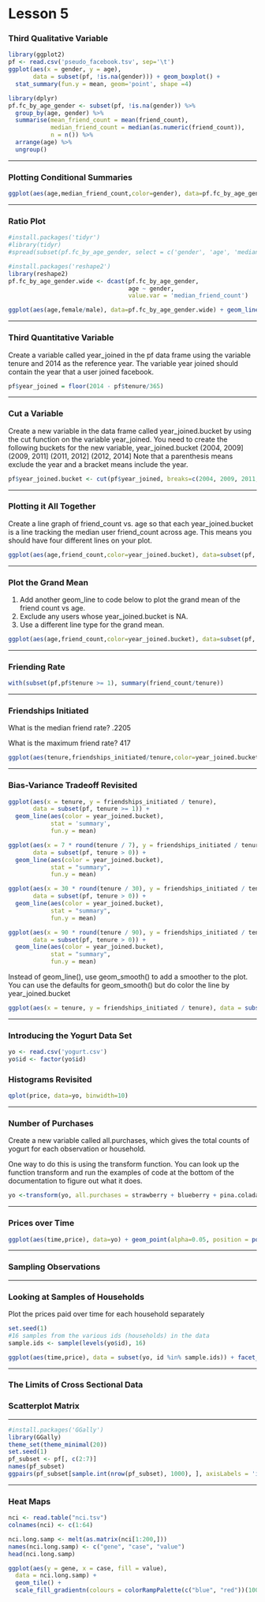 Lesson 5
========================================================

### Third Qualitative Variable
```r
library(ggplot2)
pf <- read.csv('pseudo_facebook.tsv', sep='\t')
ggplot(aes(x = gender, y = age),
       data = subset(pf, !is.na(gender))) + geom_boxplot() +
  stat_summary(fun.y = mean, geom='point', shape =4)

library(dplyr)
pf.fc_by_age_gender <- subset(pf, !is.na(gender)) %>%
  group_by(age, gender) %>%
  summarise(mean_friend_count = mean(friend_count),
            median_friend_count = median(as.numeric(friend_count)),
            n = n()) %>%
  arrange(age) %>%
  ungroup() 
```

***

### Plotting Conditional Summaries
```r
ggplot(aes(age,median_friend_count,color=gender), data=pf.fc_by_age_gender) + geom_line()
```

***

### Ratio Plot
```r
#install.packages('tidyr')
#library(tidyr)
#spread(subset(pf.fc_by_age_gender, select = c('gender', 'age', 'median_friend_count')), gender, median_friend_count)

#install.packages('reshape2')
library(reshape2)
pf.fc_by_age_gender.wide <- dcast(pf.fc_by_age_gender,
                                  age ~ gender,
                                  value.var = 'median_friend_count')

ggplot(aes(age,female/male), data=pf.fc_by_age_gender.wide) + geom_line() + geom_hline(yintercept=1,linetype=2,alpha=.3)
```

***

### Third Quantitative Variable
Create a variable called year_joined in the pf data frame using the variable tenure and 2014 as the reference year. The variable year joined should contain the year that a user joined facebook.

```r
pf$year_joined = floor(2014 - pf$tenure/365)
```

***

### Cut a Variable
Create a new variable in the data frame called year_joined.bucket by using the cut function on the variable year_joined. You need to create the following buckets for the new variable, year_joined.bucket
        (2004, 2009]
        (2009, 2011]
        (2011, 2012]
        (2012, 2014]
Note that a parenthesis means exclude the year and a bracket means include the year.
```r
pf$year_joined.bucket <- cut(pf$year_joined, breaks=c(2004, 2009, 2011, 2012, 2014))
```

***

### Plotting it All Together

Create a line graph of friend_count vs. age so that each year_joined.bucket is a line tracking the median user friend_count across age. This means you should have four different lines on your plot.
```r
ggplot(aes(age,friend_count,color=year_joined.bucket), data=subset(pf, !is.na(pf$year_joined.bucket))) + geom_line( stat = 'summary', fun.y=median)
```

***

### Plot the Grand Mean
(1) Add another geom_line to code below to plot the grand mean of the friend count vs age.
(2) Exclude any users whose year_joined.bucket is NA.
(3) Use a different line type for the grand mean.
```r
ggplot(aes(age,friend_count,color=year_joined.bucket), data=subset(pf, !is.na(pf$year_joined.bucket))) + geom_line( stat = 'summary', fun.y=mean) + geom_line(linetype=2, color='black', stat='summary', fun.y=mean)
```

***

### Friending Rate
```r
with(subset(pf,pf$tenure >= 1), summary(friend_count/tenure))
```

***

### Friendships Initiated
What is the median friend rate?
.2205

What is the maximum friend rate?
417
```r
ggplot(aes(tenure,friendships_initiated/tenure,color=year_joined.bucket), data=subset(pf,pf$tenure >= 1)) + geom_line(stat='summary',fun.y=mean)
```

***

### Bias-Variance Tradeoff Revisited
```r
ggplot(aes(x = tenure, y = friendships_initiated / tenure),
       data = subset(pf, tenure >= 1)) +
  geom_line(aes(color = year_joined.bucket),
            stat = 'summary',
            fun.y = mean)

ggplot(aes(x = 7 * round(tenure / 7), y = friendships_initiated / tenure),
       data = subset(pf, tenure > 0)) +
  geom_line(aes(color = year_joined.bucket),
            stat = "summary",
            fun.y = mean)

ggplot(aes(x = 30 * round(tenure / 30), y = friendships_initiated / tenure),
       data = subset(pf, tenure > 0)) +
  geom_line(aes(color = year_joined.bucket),
            stat = "summary",
            fun.y = mean)

ggplot(aes(x = 90 * round(tenure / 90), y = friendships_initiated / tenure),
       data = subset(pf, tenure > 0)) +
  geom_line(aes(color = year_joined.bucket),
            stat = "summary",
            fun.y = mean)
```

Instead of geom_line(), use geom_smooth() to add a smoother to the plot. You can use the defaults for geom_smooth() but do color the line by year_joined.bucket

```r
ggplot(aes(x = tenure, y = friendships_initiated / tenure), data = subset(pf, tenure > 0)) + geom_smooth(aes(color = year_joined.bucket))
```

***

### Introducing the Yogurt Data Set

```r
yo <- read.csv('yogurt.csv')
yo$id <- factor(yo$id)
```

### Histograms Revisited
```r
qplot(price, data=yo, binwidth=10)
```

***

### Number of Purchases
Create a new variable called all.purchases, which gives the total counts of yogurt for each observation or household.

One way to do this is using the transform function. You can look up the function transform and run the examples of code at the bottom of the documentation to figure out what it does.

```r
yo <-transform(yo, all.purchases = strawberry + blueberry + pina.colada + plain + mixed.berry)
```

***

### Prices over Time
```r
ggplot(aes(time,price), data=yo) + geom_point(alpha=0.05, position = position_jitter(h=0))
```

***

### Sampling Observations

***

### Looking at Samples of Households
Plot the prices paid over time for each household separately

```r
set.seed(1)
#16 samples from the various ids (households) in the data
sample.ids <- sample(levels(yo$id), 16)

ggplot(aes(time,price), data = subset(yo, id %in% sample.ids)) + facet_wrap(~id) + geom_line() + geom_point(aes(size=all.purchases), pch=1)
```

***

### The Limits of Cross Sectional Data
### Scatterplot Matrix

***
```r
#install.packages('GGally')
library(GGally)
theme_set(theme_minimal(20))
set.seed(1)
pf_subset <- pf[, c(2:7)]
names(pf_subset)
ggpairs(pf_subset[sample.int(nrow(pf_subset), 1000), ], axisLabels = 'internal')
```

***

### Heat Maps
```r
nci <- read.table("nci.tsv")
colnames(nci) <- c(1:64)
```

```r
nci.long.samp <- melt(as.matrix(nci[1:200,]))
names(nci.long.samp) <- c("gene", "case", "value")
head(nci.long.samp)

ggplot(aes(y = gene, x = case, fill = value),
  data = nci.long.samp) +
  geom_tile() +
  scale_fill_gradientn(colours = colorRampPalette(c("blue", "red"))(100))
```
